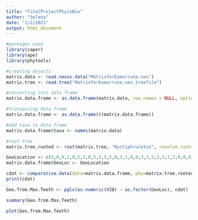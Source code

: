 ---
title: "FinalProjectPhyloBio"
author: "Selena"
date: "1/2/2021"
output: html_document
---

```{r}
#packages used 
library(caper)
library(ape)
library(phytools)
```

```{r}
#creating objects
matrix.data <- read.nexus.data("MatrixforEomurruna.nex")
matrix.tree <- read.tree("MatrixforEomurruna.nex.treefile")

#converting into data frame
matrix.data.frame <- as.data.frame(matrix.data, row.names = NULL, optional = FALSE, cut.names = FALSE, col.names = names(matrix.data), fix.empty.names = TRUE, stringsAsFactors = FALSE) 

#transposing data frame
matrix.data.frame <- as.data.frame(t(matrix.data.frame))

#add taxa to data frame
matrix.data.frame$taxa <- names(matrix.data)

#root tree
matrix.tree.rooted <- root(matrix.tree, "Nyctiphruretus", resolve.root=T)

GeoLocation <- c(5,0,0,1,0,5,3,0,5,5,5,5,0,3,1,0,0,3,3,5,2,5,1,2,0,0,0,5,5,0,6)
matrix.data.frame$GeoLoc <- GeoLocation
```

```{r}
cdat <- comparative.data(data=matrix.data.frame, phy=matrix.tree.rooted, names.col = "taxa")
print(cdat)

```

```{r}
Geo.from.Max.Teeth <- pgls(as.numeric(V28) ~ as.factor(GeoLoc), cdat)

summary(Geo.from.Max.Teeth)

plot(Geo.from.Max.Teeth)
```



